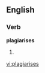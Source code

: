 
==English==

===Verb===
'''plagiarises'''

# {{third-person singular of|[[plagiarise]]}}

[[vi:plagiarises]]